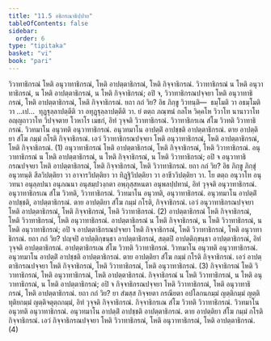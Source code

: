 ```yaml
---
title: "11.5 อธิกรณาธิปฺปาย"
tableOfContents: false
sidebar:
  order: 6
type: "tipitaka"
basket: "vi"
book: "pari"
---
```



<DynamicBreadcrumb />

<Division number="348" book="pari">

<Paragraph number="1730" book="pari">
วิวาทาธิกรณํ โหติ อนุวาทาธิกรณํ, โหติ อาปตฺตาธิกรณํ, โหติ กิจฺจาธิกรณํ. วิวาทาธิกรณํ น โหติ อนุวาทาธิกรณํ, น โหติ อาปตฺตาธิกรณํ, น โหติ กิจฺจาธิกรณํ; อปิ จ, วิวาทาธิกรณปจฺจยา โหติ อนุวาทาธิกรณํ, โหติ อาปตฺตาธิกรณํ, โหติ กิจฺจาธิกรณํ. ยถา กถํ วิย? อิธ ภิกฺขู วิวทนฺติ—  ธมฺโมติ วา อธมฺโมติ วา …เป…  ทุฏฺฐุลฺลาปตฺตีติ วา อทุฏฺฐุลฺลาปตฺตีติ วา. ยํ ตตฺถ ภณฺฑนํ กลโห วิคฺคโห วิวาโท นานาวาโท อญฺญถาวาโท วิปจฺจตาย โวหาโร เมธกํ, อิทํ วุจฺจติ วิวาทาธิกรณํ. วิวาทาธิกรเณ สํโฆ วิวทติ วิวาทาธิกรณํ. วิวทมาโน อนุวทติ อนุวาทาธิกรณํ. อนุวทมาโน อาปตฺติํ อาปชฺชติ อาปตฺตาธิกรณํ. ตาย อาปตฺติยา สํโฆ กมฺมํ กโรติ กิจฺจาธิกรณํ. เอวํ วิวาทาธิกรณปจฺจยา โหติ อนุวาทาธิกรณํ, โหติ อาปตฺตาธิกรณํ, โหติ กิจฺจาธิกรณํ. (1)
</Paragraph>

<Paragraph number="1731" book="pari">
อนุวาทาธิกรณํ โหติ อาปตฺตาธิกรณํ, โหติ กิจฺจาธิกรณํ, โหติ วิวาทาธิกรณํ. อนุวาทาธิกรณํ น โหติ อาปตฺตาธิกรณํ, น โหติ กิจฺจาธิกรณํ, น โหติ วิวาทาธิกรณํ; อปิ จ อนุวาทาธิกรณปจฺจยา โหติ อาปตฺตาธิกรณํ, โหติ กิจฺจาธิกรณํ, โหติ วิวาทาธิกรณํ. ยถา กถํ วิย? อิธ ภิกฺขู ภิกฺขุํ อนุวทนฺติ สีลวิปตฺติยา วา อาจารวิปตฺติยา วา ทิฏฺฐิวิปตฺติยา วา อาชีววิปตฺติยา วา. โย ตตฺถ อนุวาโท อนุวทนา อนุลฺลปนา อนุภณนา อนุสมฺปวงฺกตา อพฺภุสฺสหนตา อนุพลปฺปทานํ, อิทํ วุจฺจติ อนุวาทาธิกรณํ. อนุวาทาธิกรเณ สํโฆ วิวทติ, วิวาทาธิกรณํ. วิวทมาโน อนุวทติ, อนุวาทาธิกรณํ. อนุวทมาโน อาปตฺติํ อาปชฺชติ, อาปตฺตาธิกรณํ. ตาย อาปตฺติยา สํโฆ กมฺมํ กโรติ, กิจฺจาธิกรณํ. เอวํ อนุวาทาธิกรณปจฺจยา โหติ อาปตฺตาธิกรณํ, โหติ กิจฺจาธิกรณํ, โหติ วิวาทาธิกรณํ. (2)
</Paragraph>

<Paragraph number="1732" book="pari">
อาปตฺตาธิกรณํ โหติ กิจฺจาธิกรณํ, โหติ วิวาทาธิกรณํ, โหติ อนุวาทาธิกรณํ. อาปตฺตาธิกรณํ น โหติ กิจฺจาธิกรณํ, น โหติ วิวาทาธิกรณํ, น โหติ อนุวาทาธิกรณํ; อปิ จ อาปตฺตาธิกรณปจฺจยา โหติ กิจฺจาธิกรณํ, โหติ วิวาทาธิกรณํ, โหติ อนุวาทาธิกรณํ. ยถา กถํ วิย? ปญฺจปิ อาปตฺติกฺขนฺธา อาปตฺตาธิกรณํ, สตฺตปิ อาปตฺติกฺขนฺธา อาปตฺตาธิกรณํ, อิทํ วุจฺจติ อาปตฺตาธิกรณํ. อาปตฺตาธิกรเณ สํโฆ วิวทติ วิวาทาธิกรณํ. วิวทมาโน อนุวทติ อนุวาทาธิกรณํ. อนุวทมาโน อาปตฺติํ อาปชฺชติ อาปตฺตาธิกรณํ. ตาย อาปตฺติยา สํโฆ กมฺมํ กโรติ กิจฺจาธิกรณํ. เอวํ อาปตฺตาธิกรณปจฺจยา โหติ กิจฺจาธิกรณํ, โหติ วิวาทาธิกรณํ, โหติ อนุวาทาธิกรณํ. (3)
</Paragraph>

<Paragraph number="1733" book="pari">
กิจฺจาธิกรณํ โหติ วิวาทาธิกรณํ, โหติ อนุวาทาธิกรณํ, โหติ อาปตฺตาธิกรณํ. กิจฺจาธิกรณํ น โหติ วิวาทาธิกรณํ, น โหติ อนุวาทาธิกรณํ, น โหติ อาปตฺตาธิกรณํ; อปิ จ กิจฺจาธิกรณปจฺจยา โหติ วิวาทาธิกรณํ, โหติ อนุวาทาธิกรณํ, โหติ อาปตฺตาธิกรณํ. ยถา กถํ วิย? ยา สํฆสฺส กิจฺจยตา กรณียตา อปโลกนกมฺมํ ญตฺติกมฺมํ ญตฺติทุติยกมฺมํ ญตฺติจตุตฺถกมฺมํ, อิทํ วุจฺจติ กิจฺจาธิกรณํ. กิจฺจาธิกรเณ สํโฆ วิวทติ วิวาทาธิกรณํ. วิวทมาโน อนุวทติ อนุวาทาธิกรณํ. อนุวทมาโน อาปตฺติํ อาปชฺชติ อาปตฺตาธิกรณํ. ตาย อาปตฺติยา สํโฆ กมฺมํ กโรติ กิจฺจาธิกรณํ. เอวํ กิจฺจาธิกรณปจฺจยา โหติ วิวาทาธิกรณํ, โหติ อนุวาทาธิกรณํ, โหติ อาปตฺตาธิกรณํ. (4)
</Paragraph>
</Division>
